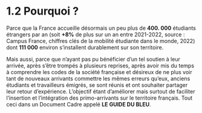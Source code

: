 # 1.2 Pourquoi ?



Parce que la France accueille désormais un peu plus de **400. 000** étudiants étrangers par an (soit **+8%** de plus sur un an entre 2021-2022, source : Campus France, chiffres clés de la mobilité étudiante dans le monde, 2022) dont **111 000** environ s’installent durablement sur son territoire. 



Mais aussi, parce que n’ayant pas pu bénéficier d’un tel soutien à leur arrivée, après s’être trompés à plusieurs reprises, après avoir mis du temps à comprendre les codes de la société française et désireux de ne plus voir tant de nouveaux arrivants commettre les mêmes erreurs qu’eux, anciens étudiants et travailleurs émigrés, se sont réunis et ont souhaiter partager leur retour d’expérience. L’objectif étant d’améliorer mais surtout de faciliter l’insertion et l’intégration des primo-arrivants sur le territoire français. Tout ceci dans un Document Cadre appelé **LE GUIDE DU BLEU**.







<CustomImage src={img} alt="Le pourquoi" />